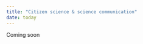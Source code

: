```yaml
---
title: "Citizen science & science communication"
date: today
---
```

  
 
::: {.callout-note}
Coming soon 
:::
 
